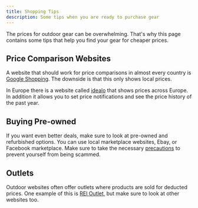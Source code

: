 ```yaml
---
title: Shopping Tips
description: Some tips when you are ready to purchase gear
---
```


The prices for outdoor gear can be overwhelming. That's why this page contains some tips that help you find your gear for cheaper prices.

## Price Comparison Websites

A website that should work for price comparisons in almost every country is [Google Shopping](https://shopping.google.com).
The downside is that this only shows local prices.

In Europe there is a website called [idealo](https://idealo.de) that shows prices across Europe.
In addition it allows you to set price notifications and see the price history of the past year.

## Buying Pre-owned

If you want even better deals, make sure to look at pre-owned and refurbished options.
You can use local marketplace websites, Ebay, or Facebook marketplace.
Make sure to take the necessary [precautions](https://www.nytimes.com/wirecutter/blog/how-to-sell-and-buy-secondhand-things-online-without-getting-scammed/) to prevent yourself from being scammed.

## Outlets

Outdoor websites often offer outlets where products are sold for deducted prices.
One example of this is [REI Outlet](https://www.rei.com/outlet), but make sure to look at other websites too.
